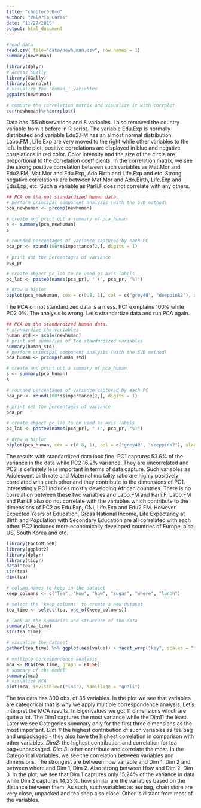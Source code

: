 ```yaml
---
title: "chapter5.Rmd"
author: "Valeria Caras"
date: "11/27/2019"
output: html_document
---
```

```r
#read data
read.csv( file="data/newhuman.csv", row.names = 1)
summary(newhuman)

library(dplyr)
# Access GGally
library(GGally)
library(corrplot)
# visualize the 'human_' variables
ggpairs(newhuman)

# compute the correlation matrix and visualize it with corrplot
cor(newhuman)%>%corrplot()

```


Data has 155 observations and 8 variables. I also removed the country variable from it before in R script. The variable Edu.Exp is normally distributed and variable  Edu2.FM has an almost normal distribution.  Labo.FM , Life.Exp are very moved to the right while other variables to the left. 
In the plot, positive correlations are displayed in blue and negative correlations in red color. Color intensity and the size of the circle are proportional to the correlation coefficients.
In the correlation matrix, we see the strong positive correlation between such variables as Mat.Mor and  Edu2.FM, Mat.Mor and Edu.Exp, Ado.Birth and Life.Exp  and etc. Strong negative correlations are between  Mat.Mor and Ado.Birth, Life.Exp and Edu.Exp, etc. Such a variable as Parli.F does not correlate with any others.  

```r
## PCA on the not standardized human data.
# perform principal component analysis (with the SVD method)
pca_newhuman <- prcomp(newhuman)

# create and print out a summary of pca_human
s <- summary(pca_newhuman)
s

# rounded percentages of variance captured by each PC
pca_pr <- round(100*s$importance[2,], digits = 1) 

# print out the percentages of variance
pca_pr

# create object pc_lab to be used as axis labels
pc_lab <- paste0(names(pca_pr), " (", pca_pr, "%)")

# draw a biplot
biplot(pca_newhuman, cex = c(0.8, 1), col = c("grey40", "deeppink2"), xlab = pc_lab[1], ylab = pc_lab[2])
```


The PCA on not  standardized data is a mess. PC1 exmplains 100% while PC2 0%. The analysis is wrong. Let's strandartize data and run PCA again.

```r
## PCA on the standardized human data.
# standardize the variables
human_std <- scale(newhuman)
# print out summaries of the standardized variables
summary(human_std)
# perform principal component analysis (with the SVD method)
pca_human <- prcomp(human_std)

# create and print out a summary of pca_human
s <- summary(pca_human)
s

# rounded percentages of variance captured by each PC
pca_pr <- round(100*s$importance[2,], digits = 1) 

# print out the percentages of variance
pca_pr

# create object pc_lab to be used as axis labels
pc_lab <- paste0(names(pca_pr), " (", pca_pr, "%)")

# draw a biplot
biplot(pca_human, cex = c(0.8, 1), col = c("grey40", "deeppink2"), xlab = pc_lab[1], ylab = pc_lab[2])
```


The results with standardized data look fine. PC1 captures 53.6% of the variance in the data while PC2 16.2% variance. They are uncorrelated and PC2 is definitely less important in terms of data capture. Such variables as Adolescent birth rate and Maternal mortality ratio are highly positively correlated with each other and they contribute to the dimensions of PC1. Interestingly PC1 includes mostly developing African countries. There is no correlation between these two variables and Labo.FM and Parli.F. 
Labo.FM and Parli.F also do not correlate with the variables which contribute to the dimensions of PC2 as Edu.Exp, GNI, Life.Exp and Edu2.FM. However Expected Years of Education, Gross National Income, Life Expectancy at Birth and Population with Secondary Education are all correlated with each other. PC2 includes more economically developed countries of Europe, also US, South Korea and etc.

```r
library(FactoMineR)
library(ggplot2)
library(dplyr)
library(tidyr)
data("tea")
str(tea)
dim(tea)

# column names to keep in the dataset
keep_columns <- c("Tea", "How", "how", "sugar", "where", "lunch")

# select the 'keep_columns' to create a new dataset
tea_time <- select(tea, one_of(keep_columns))

# look at the summaries and structure of the data
summary(tea_time)
str(tea_time)

# visualize the dataset
gather(tea_time) %>% ggplot(aes(value)) + facet_wrap("key", scales = "free") + geom_bar() + theme(axis.text.x = element_text(angle = 45, hjust = 1, size = 8))

# multiple correspondence analysis
mca <- MCA(tea_time, graph = FALSE)
# summary of the model
summary(mca)
# visualize MCA
plot(mca, invisible=c("ind"), habillage = "quali")


```


The tea data has 300 obs. of  36 variables. In the plot we see that variables are categorical that is why we apply multiple correspondence analysis.
Let's interpret the MCA results. In Eigenvalues we got 11 dimensions which are quite a lot. The Dim1 captures the most variance while the Dim11 the least. Later we see  Categories summary only for the first three dimensions as the most important. *Dim 1:* the highest contribution of such variables as tea bag and unpackaged - they also have the highest correlation in comparison with other variables. *Dim2:* the highest contribution and correlation for tea bag+unpackaged. *Dim 3:* other contribute and correlate the most.
In the Categorical variables, we see the correlation between variables and dimensions. The strongest are between how variable and Dim 1, Dim 2 and between where and Dim 1, Dim 2. Also strong between How and Dim 2, Dim 3.
In the plot, we see that Dim 1 captures only 15,24% of the variance in data while Dim 2 captures 14,23%.
how similar are the variables based on the distance between them. As such, such variables as tea bag, chain store are very close, unpacked and tea shop also close. Other is distant from most of the variables.
